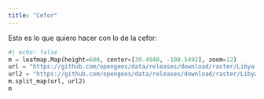 ```yaml
---
title: "Cefor"
---
```


Esto es lo que quiero hacer con lo de la cefor:

```python
#| echo: false
m = leafmap.Map(height=600, center=[39.4948, -108.5492], zoom=12)
url = "https://github.com/opengeos/data/releases/download/raster/Libya-2023-07-01.tif"
url2 = "https://github.com/opengeos/data/releases/download/raster/Libya-2023-09-13.tif"
m.split_map(url, url2)
m
```